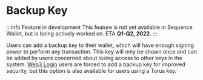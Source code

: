 # Backup Key

:::info Feature in development
This feature is not yet available in Sequence Wallet, but is being actively worked on. 
ETA **Q1-Q2, 2022**.
:::

Users can add a backup key to their wallet, which will have enough signing power to perform any transaction. This key will only be shown once and can be added by users concerned about losing access to other keys in the system.
[Web3 Login](web3_login) users are forced to add a backup key for improved security, but this option is also available for users using a Torus key.